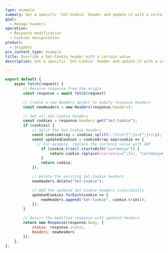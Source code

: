 ```yaml
---
type: example
summary: Get a specific `Set-Cookie` header and update it with a certain value.
goal:
  - Manage headers
operation:
  - Response modification
  - Cookies manipulation
product:
  - Snippets
pcx_content_type: example
title: Override a Set-Cookie header with a certain value
description: Get a specific `Set-Cookie` header and update it with a certain value.

---
```


```js
export default {
    async fetch(request) {
        // Receive response from the origin
        const response = await fetch(request)

        // Create a new Headers object to modify response headers
        const newHeaders = new Headers(response.headers);

        // Get all Set-Cookie headers
        const cookies = response.headers.get("Set-Cookie");
        if (cookies) {
            // Split the Set-Cookie headers
            const cookieArray = cookies.split(/,(?=\s*[^;]+=[^;]+)/g);
            const updatedCookies = cookieArray.map(cookie => {
              // For example, replace the currency value with GBP
                if (cookie.trim().startsWith("currency=")) {
                    return cookie.replace(/currency=[^;]+/, "currency=GBP");
                }
                return cookie;
            });

            // Delete the existing Set-Cookie headers
            newHeaders.delete("Set-Cookie");

            // Add the updated Set-Cookie headers individually
            updatedCookies.forEach(cookie => {
                newHeaders.append("Set-Cookie", cookie.trim());
            });
        }

        // Return the modified response with updated headers
        return new Response(response.body, {
            status: response.status,
            headers: newHeaders
        });
    },
};
```
